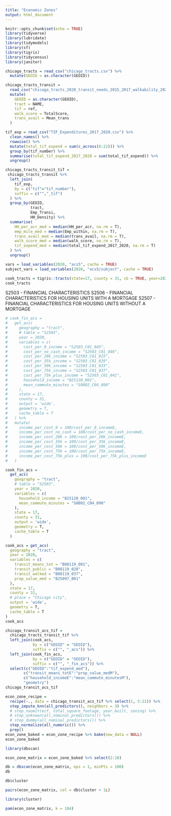 ```yaml
---
title: "Economic Zones"
output: html_document
---
```


```r
knitr::opts_chunk$set(echo = TRUE)
library(tidyverse)
library(lubridate)
library(tidymodels)
library(sf)
library(tigris)
library(tidycensus)
library(janitor)
```

```r
chicago_tracts = read_csv("chicago_tracts.csv") %>%
  mutate(GEOID = as.character(GEOID))
```

```r
chicago_tracts_transit =
  read_csv("chicago_tracts_2020_transit_needs_2015_2017_walkability_2020_tif_2021.csv") %>%
  mutate(
    GEOID = as.character(GEOID),
    tract = NAME,
    tif = ref,
    walk_score = TotalScore,
    trans_avail = Mean_trans
  )
```

```r
tif_exp = read_csv("TIF_Expenditures_2017_2020.csv") %>%
  clean_names() %>%
  rowwise() %>%
  mutate(total_tif_expend = sum(c_across(8:22))) %>%
  group_by(tif_number) %>%
  summarise(total_tif_expend_2017_2020 = sum(total_tif_expend)) %>%
  ungroup()
```

```r
chicago_tracts_transit_tif =
 chicago_tracts_transit %>% 
  left_join(
    tif_exp,
    by = c("tif"="tif_number"),
    suffix = c("","_tif")
  ) %>%
  group_by(GEOID,
           tract,
           Emp_Transi,
           HH_Density) %>%
  summarise(
    HH_per_acr_med = median(HH_per_acr, na.rm = T),
    emp_mile_med = median(Emp_within, na.rm = T),
    trans_avail_med = median(trans_avail, na.rm = T),
    walk_score_med = median(walk_score, na.rm = T),
    tif_expend_med = median(total_tif_expend_2017_2020, na.rm = T)
  ) %>%
  ungroup()
```


```r
vars = load_variables(2020, "acs5", cache = TRUE)
subject_vars = load_variables(2020, "acs5/subject", cache = TRUE)
```


```r
cook_tracts = tigris::tracts(state=17, county = 31, cb = TRUE, year=2020)
cook_tracts
```

S2503 - FINANCIAL CHARACTERISTICS 
S2506 - FINANCIAL CHARACTERISTICS FOR HOUSING UNITS WITH A MORTGAGE
S2507 - FINANCIAL CHARACTERISTICS FOR HOUSING UNITS WITHOUT A MORTGAGE 

```r
# cook_fin_acs = 
#   get_acs(
#     geography = "tract",
#     # table = "S2503",
#     year = 2020,
#     variables = c(
#       cost_per_0_income = "S2503_C01_045",
#       cost_per_no_cash_income = "S2503_C01_046",
#       cost_per_20k_income = "S2503_C01_025",
#       cost_per_35k_income = "S2503_C01_029",
#       cost_per_50k_income = "S2503_C01_033",
#       cost_per_75k_income = "S2503_C01_037",
#       cost_per_75k_plus_income = "S2503_C01_041",
#       household_income = "B25120_001",
#       mean_commute_minutes = "S0802_C04_090"
#     ),
#     state = 17,
#     county = 31,
#     output = 'wide',
#     geometry = T,
#     cache_table = T
#   ) %>%
#   mutate(
#     income_per_cost_0 = 100/cost_per_0_incomeE,
#     income_per_cost_no_cash = 100/cost_per_no_cash_incomeE,
#     income_per_cost_20k = 100/cost_per_20k_incomeE,
#     income_per_cost_35k = 100/cost_per_35k_incomeE,
#     income_per_cost_50k = 100/cost_per_50k_incomeE,
#     income_per_cost_75k = 100/cost_per_75k_incomeE,
#     income_per_cost_75k_plus = 100/cost_per_75k_plus_incomeE
#   )

cook_fin_acs = 
  get_acs(
    geography = "tract",
    # table = "S2503",
    year = 2020,
    variables = c(
      household_income = "B25120_001",
      mean_commute_minutes = "S0802_C04_090"
    ),
    state = 17,
    county = 31,
    output = 'wide',
    geometry = T,
    cache_table = T
  )
```


```r
cook_acs = get_acs(
  geography = "tract",
  year = 2020,
  variables = c(
    transit_means_tot = "B08119_001",
    transit_public = "B08119_028",
    transit_walked = "B08119_037",
    prop_value_med = "B25097_001"
  ), 
  state = 17,
  county = 31,
  # place = "Chicago city",
  output = 'wide',
  geometry = T,
  cache_table = T
)
cook_acs
```


```r
chicago_transit_acs_tif =
  chicago_tracts_transit_tif %>%
  left_join(cook_acs,
            by = c("GEOID" = "GEOID"),
            suffix = c("", "_acs")) %>%
  left_join(cook_fin_acs,
            by = c("GEOID" = "GEOID"),
            suffix = c("", "_fin_acs")) %>%
  select(c("GEOID":"tif_expend_med"),
        c("transit_means_totE":"prop_value_medM"),
        c("household_incomeE":"mean_commute_minutesM"),
        "geometry")
chicago_transit_acs_tif
```

```r
econ_zone_recipe = 
  recipe(~., data = chicago_transit_acs_tif %>% select(1, 5:21)) %>% 
  step_impute_knn(all_predictors(), neighbors = 3) %>%
  # step_naomit(ecf, total_square_footage, year_built, zoning) %>%
  # step_unknown(all_nominal_predictors()) %>%
  # step_dummy(all_nominal_predictors()) %>%
  step_normalize(all_numeric()) %>%
  prep()
econ_zone_baked = econ_zone_recipe %>% bake(new_data = NULL)
econ_zone_baked
```


```r
library(dbscan)

econ_zone_matrix = econ_zone_baked %>% select(2:18)

db = dbscan(econ_zone_matrix, eps = 1, minPts = 100)
db
```

```r
db$cluster
```


```r
pairs(econ_zone_matrix, col = db$cluster + 1L)
```

```r
library(cluster)

pam(econ_zone_matrix, k = 184)
```



